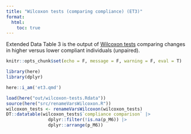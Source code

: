```yaml
---
title: "Wilcoxon tests (comparing compliance) (ET3)"
format:
  html:
    toc: true
---
```


Extended Data Table 3 is the output of [Wilcoxon tests](helper-wilcoxon-tests.qmd) comparing changes in higher versus lower compliant individuals (unpaired).

```r
knitr::opts_chunk$set(echo = F, message = F, warning = F, eval = T)
```

```r
library(here)
library(dplyr)

here::i_am('et3.qmd')

load(here("out/wilcoxon-tests.Rdata"))
source(here("src/renameVarsWilcoxon.R"))
wilcoxon_tests <- renameVarsWilcoxon(wilcoxon_tests)
DT::datatable(wilcoxon_tests$`compliance comparison` |> 
                dplyr::filter(!is.na(p_M6)) |> 
                dplyr::arrange(p_M6))
```